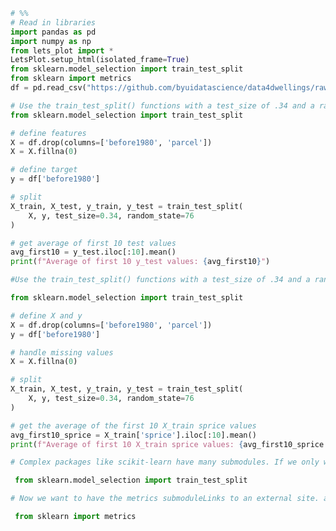 ```python
# %%
# Read in libraries
import pandas as pd
import numpy as np
from lets_plot import *
LetsPlot.setup_html(isolated_frame=True)
from sklearn.model_selection import train_test_split
from sklearn import metrics
df = pd.read_csv("https://github.com/byuidatascience/data4dwellings/raw/master/data-raw/dwellings_ml/dwellings_ml.csv")
```


```python

# Use the train_test_split() functions with a test_size of .34 and a random_state of 76 to create your testing and training data using dwellings_ml. What is the average of the first 10 values in your testing y values?
from sklearn.model_selection import train_test_split

# define features
X = df.drop(columns=['before1980', 'parcel'])
X = X.fillna(0)

# define target
y = df['before1980']

# split
X_train, X_test, y_train, y_test = train_test_split(
    X, y, test_size=0.34, random_state=76
)

# get average of first 10 test values
avg_first10 = y_test.iloc[:10].mean()
print(f"Average of first 10 y_test values: {avg_first10}")
```


```python
#Use the train_test_split() functions with a test_size of .34 and a random_state of 76 to create your testing and training data using dwellings_ml. What is the average of the first 10 values in your training X values for the selling price sprice?

from sklearn.model_selection import train_test_split

# define X and y
X = df.drop(columns=['before1980', 'parcel'])
y = df['before1980']

# handle missing values
X = X.fillna(0)

# split
X_train, X_test, y_train, y_test = train_test_split(
    X, y, test_size=0.34, random_state=76
)

# get the average of the first 10 X_train sprice values
avg_first10_sprice = X_train['sprice'].iloc[:10].mean()
print(f"Average of first 10 X_train sprice values: {avg_first10_sprice:.2f}")
```

```python
# Complex packages like scikit-learn have many submodules. If we only want the train_test_split() function for our use, which command is the best option for clarity?

 from sklearn.model_selection import train_test_split 

# Now we want to have the metrics submoduleLinks to an external site. available to us from sklearn. What is the proper statement we should include at the top of our Python script?

 from sklearn import metrics
 ```